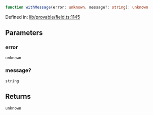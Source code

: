 ```ts
function withMessage(error: unknown, message?: string): unknown
```

Defined in: [lib/provable/field.ts:1145](https://github.com/o1-labs/o1js/blob/46b9772d07785397c4bd76a102bc9f6730d321bb/src/lib/provable/field.ts#L1145)

## Parameters

### error

`unknown`

### message?

`string`

## Returns

`unknown`
